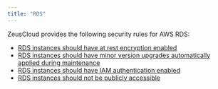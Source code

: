 ```yaml
---
title: "RDS"
---
```


ZeusCloud provides the following security rules for AWS RDS:
- <a href="https://github.com/Zeus-Labs/ZeusCloud/blob/main/backend/rules/rds/instance_at_rest_encrypted.go">RDS instances should have at rest encryption enabled</a>
- <a href="https://github.com/Zeus-Labs/ZeusCloud/blob/main/backend/rules/rds/instance_auto_minor_version_upgrade.go">RDS instances should have minor version upgrades automatically applied during maintenance</a>
- <a href="https://github.com/Zeus-Labs/ZeusCloud/blob/main/backend/rules/rds/instance_iam_authentication_enabled.go">RDS instances should have IAM authentication enabled</a>
- <a href="https://github.com/Zeus-Labs/ZeusCloud/blob/main/backend/rules/rds/instance_not_publicly_accessible.go">RDS instances should not be publicly accessible</a>
